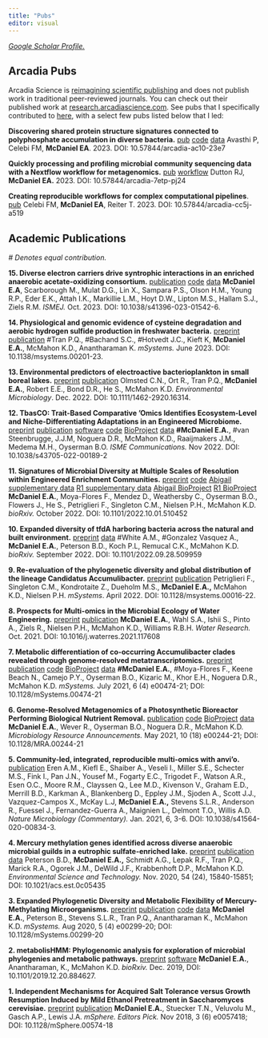 ```yaml
---
title: "Pubs"
editor: visual
---
```


[*Google Scholar Profile.*](https://scholar.google.com/citations?user=OJFxBWMAAAAJ&hl=en)

## Arcadia Pubs

Arcadia Science is [reimagining scientific publishing](https://research.arcadiascience.com/reimagining-scientific-publishing) and does not publish work in traditional peer-reviewed journals. You can check out their published work at [research.arcadiascience.com](https://research.arcadiascience.com/). See pubs that I specifically contributed to [here](https://research.arcadiascience.com/user/elizabeth-a.-mcdaniel/), with a select few pubs listed below that I led:

**Discovering shared protein structure signatures connected to polyphosphate accumulation in diverse bacteria.** [pub](https://research.arcadiascience.com/pub/result-ppk1-homology/release/1) [code](https://github.com/Arcadia-Science/2023-polyphosphate) [data](https://zenodo.org/records/8378182) Avasthi P, Celebi FM, **McDaniel EA**. 2023. DOI: 10.57844/arcadia-ac10-23e7

**Quickly processing and profiling microbial community sequencing data with a Nextflow workflow for metagenomics.** [pub](https://research.arcadiascience.com/pub/resource-metagenomics-workflow/release/2) [workflow](https://github.com/Arcadia-Science/metagenomics/tree/v1.0.0) Dutton RJ, **McDaniel EA.** 2023. DOI: 10.57844/arcadia-7etp-pj24

**Creating reproducible workflows for complex computational pipelines**. [pub](https://research.arcadiascience.com/pub/perspective-reproducible-workflows/release/3) Celebi FM, **McDaniel EA**, Reiter T. 2023. DOI: 10.57844/arcadia-cc5j-a519

## Academic Publications

*\# Denotes equal contribution.*

**15. Diverse electron carriers drive syntrophic interactions in an enriched anaerobic acetate-oxidizing consortium.** [publication](https://www.nature.com/articles/s41396-023-01542-6) [code](https://github.com/ZielsLab/SAOB_Metaproteogenomics) [data](https://www.ncbi.nlm.nih.gov/bioproject/PRJNA885503) **McDaniel E.A**, Scarborough M., Mulat D.G., Lin X., Sampara P.S., Olson H.M., Young R.P., Eder E.K., Attah I.K., Markillie L.M., Hoyt D.W., Lipton M.S., Hallam S.J., Ziels R.M. *ISMEJ.* Oct. 2023. DOI: 10.1038/s41396-023-01542-6.

**14. Physiological and genomic evidence of cysteine degradation and aerobic hydrogen sulfide production in freshwater bacteria.** [preprint](https://www.biorxiv.org/content/10.1101/2021.11.30.467465v2.abstract) [publication](https://journals.asm.org/doi/full/10.1128/msystems.00201-23) #Tran P.Q., #Bachand S.C., #Hotvedt J.C., Kieft K, **McDaniel E.A.**, McMahon K.D., Anantharaman K. *mSystems.* June 2023. DOI: 10.1138/msystems.00201-23.

**13. Environmental predictors of electroactive bacterioplankton in small boreal lakes.** [preprint](https://www.biorxiv.org/content/10.1101/2022.03.26.485925v1) [publication](https://ami-journals.onlinelibrary.wiley.com/doi/10.1111/1462-2920.16314) Olmsted C.N., Ort R., Tran P.Q., **McDaniel E.A.**, Robert E.E., Bond D.R., He S., McMahon K.D. *Environmental Microbiology*. Dec. 2022. DOI: 10.1111/1462-2920.16314.

**12. TbasCO: Trait-Based Comparative 'Omics Identifies Ecosystem-Level and Niche-Differentiating Adaptations in an Engineered Microbiome.** [preprint](https://www.biorxiv.org/content/10.1101/2021.12.04.471239v1) [publication](https://www.nature.com/articles/s43705-022-00189-2) [software](https://github.com/elizabethmcd/EBPR-MAGs) [code](https://github.com/elizabethmcd/EBPR-MAGs) [BioProject](https://www.ncbi.nlm.nih.gov/bioproject/PRJNA714686) [data](https://figshare.com/projects/EBPR_Trait-Based_Comparative_Omics/90437) **#McDaniel E.A.**, #van Steenbrugge, J.J.M, Noguera D.R., McMahon K.D., Raaijmakers J.M., Medema M.H., Oyserman B.O. *ISME Communications.* Nov 2022. DOI: 10.1038/s43705-022-00189-2

**11. Signatures of Microbial Diversity at Multiple Scales of Resolution within Engineered Enrichment Communities.** [preprint](https://www.biorxiv.org/content/10.1101/2022.10.01.510452v1?rss=1) [code](https://github.com/elizabethmcd/MicDiv) [Abigail supplementary data](https://figshare.com/projects/Abigail_EBPR_Bioreactor/149212) [R1 supplementary data](https://figshare.com/projects/R1_EBPR_Bioreactor_Long-Term_Time-Series/149209) [Abigail BioProject](https://www.ncbi.nlm.nih.gov/bioproject/PRJNA881609) [R1 BioProject](https://www.ncbi.nlm.nih.gov/bioproject/PRJNA881607) **McDaniel E.A.**, Moya-Flores F., Mendez D., Weathersby C., Oyserman B.O., Flowers J., He S., Petriglieri F., Singleton C.M., Nielsen P.H., McMahon K.D. *bioRxiv.* October 2022. DOI: 10.1101/2022.10.01.510452

**10. Expanded diversity of tfdA harboring bacteria across the natural and built environment.** [preprint](https://www.biorxiv.org/content/10.1101/2022.09.28.509959v1) [data](https://figshare.com/projects/Expanded_diversity_of_tfdA_harboring_bacteria_across_the_natural_and_built_environment/145275) #White A.M., #Gonzalez Vasquez A., **McDaniel E.A.**, Peterson B.D., Koch P.L, Remucal C.K., McMahon K.D. *bioRxiv.* September 2022. DOI: 10.1101/2022.09.28.509959

**9. Re-evaluation of the phylogenetic diversity and global distribution of the lineage Candidatus Accumulibacter.** [preprint](https://www.biorxiv.org/content/10.1101/2021.12.20.473458v1) [publication](https://journals.asm.org/doi/10.1128/msystems.00016-22) Petriglieri F., Singleton C.M., Kondrotaite Z., Dueholm M.S., **McDaniel E.A.,** McMahon K.D., Nielsen P.H. *mSystems*. April 2022. DOI: 10.1128/msystems.00016-22.

**8. Prospects for Multi-omics in the Microbial Ecology of Water Engineering.** [preprint](https://arxiv.org/pdf/2105.08856.pdf) [publication](https://www.sciencedirect.com/science/article/abs/pii/S0043135421008034) **McDaniel E.A.**, Wahl S.A., Ishii S., Pinto A., Ziels R., Nielsen P.H., McMahon K.D., Williams R.B.H. *Water Research.* Oct. 2021. DOI: 10.1016/j.waterres.2021.117608

**7. Metabolic differentiation of co-occurring Accumulibacter clades revealed through genome-resolved metatranscriptomics.** [preprint](https://www.biorxiv.org/content/10.1101/2020.11.23.394700v3) [publication](https://journals.asm.org/doi/10.1128/mSystems.00474-21) [code](https://github.com/elizabethmcd/R3R4) [BioProject](https://www.ncbi.nlm.nih.gov/bioproject/?term=PRJNA668760) [data](https://figshare.com/projects/Metabolic_Plasticity_of_Accumulibacter_Clades/90614) **#McDaniel E.A.**, #Moya-Flores F., Keene Beach N., Camejo P.Y., Oyserman B.O., Kizaric M., Khor E.H., Noguera D.R., McMahon K.D. *mSystems.* July 2021, 6 (4) e00474-21; DOI: 10.1128/mSystems.00474-21

**6. Genome-Resolved Metagenomics of a Photosynthetic Bioreactor Performing Biological Nutrient Removal.** [publication](https://journals.asm.org/doi/full/10.1128/MRA.00244-21) [code](https://github.com/elizabethmcd/obscurePOS) [BioProject](https://www.ncbi.nlm.nih.gov/bioproject/PRJNA704939) [data](https://figshare.com/projects/POB_Genome-Resolved_Metagenomics/99704) **McDaniel E.A.**, Wever R., Oyserman B.O., Noguera D.R., McMahon K.D. *Microbiology Resource Announcements.* May 2021, 10 (18) e00244-21; DOI: 10.1128/MRA.00244-21

**5. Community-led, integrated, reproducible multi-omics with anvi'o.** [publication](https://www.nature.com/articles/s41564-020-00834-3) Eren A.M., Kiefl E., Shaiber A., Veseli I., Miller S.E., Schecter M.S., Fink I., Pan J.N., Yousef M., Fogarty E.C., Trigodet F., Watson A.R., Esen O.C., Moore R.M., Clayssen Q., Lee M.D., Kivenson V., Graham E.D., Merrill B.D., Karkman A., Blankenberg D., Eppley J.M., Sjoden A., Scott J.J., Vazquez-Campos X., McKay L.J, **McDaniel E.A.,** Stevens S.L.R., Anderson R., Fuessel J., Fernandez-Guerra A., Maignien L., Delmont T.O., Willis A.D. *Nature Microbiology (Commentary).* Jan. 2021, 6, 3-6. DOI: 10.1038/s41564-020-00834-3.

**4. Mercury methylation genes identified across diverse anaerobic microbial guilds in a eutrophic sulfate-enriched lake.** [preprint](https://www.biorxiv.org/content/10.1101/2020.04.01.018762v1) [publication](https://pubs.acs.org/doi/10.1021/acs.est.0c05435) [data](https://osf.io/9vwgt/) Peterson B.D., **McDaniel E.A.,** Schmidt A.G., Lepak R.F., Tran P.Q., Marick R.A., Ogorek J.M., DeWild J.F., Krabbenhoft D.P., McMahon K.D. *Environmental Science and Technology.* Nov. 2020, 54 (24), 15840-15851; DOI: 10.1021/acs.est.0c05435

**3. Expanded Phylogenetic Diversity and Metabolic Flexibility of Mercury-Methylating Microorganisms.** [preprint](https://www.biorxiv.org/content/10.1101/2020.01.16.909358v1) [publication](https://journals.asm.org/doi/10.1128/mSystems.00299-20) [code](https://github.com/elizabethmcd/MEHG) [data](https://figshare.com/projects/Expanded_Diversity_and_Metabolic_Flexibility_of_Microbial_Mercury_Methylation/70361) **McDaniel E.A.**, Peterson B., Stevens S.L.R., Tran P.Q., Anantharaman K., McMahon K.D. *mSystems.* Aug 2020, 5 (4) e00299-20; DOI: 10.1128/mSystems.00299-20

**2. metabolisHMM: Phylogenomic analysis for exploration of microbial phylogenies and metabolic pathways.** [preprint](https://www.biorxiv.org/content/10.1101/2019.12.20.884627v2.abstract) [software](https://github.com/elizabethmcd/metabolisHMM) **McDaniel E.A.**, Anantharaman, K., McMahon K.D. *bioRxiv.* Dec. 2019, DOI: 10.1101/2019.12.20.884627.

**1. Independent Mechanisms for Acquired Salt Tolerance versus Growth Resumption Induced by Mild Ethanol Pretreatment in Saccharomyces cerevisiae.** [preprint](https://www.biorxiv.org/content/10.1101/445726v2) [publication](https://journals.asm.org/doi/full/10.1128/mSphere.00574-18) **McDaniel E.A.**, Stuecker T.N., Veluvolu M., Gasch A.P., Lewis J.A. *mSphere. Editors Pick.* Nov 2018, 3 (6) e0057418; DOI: 10.1128/mSphere.00574-18

[\
](https://scholar.google.com/citations?view_op=view_citation&hl=en&user=OJFxBWMAAAAJ&citation_for_view=OJFxBWMAAAAJ:d1gkVwhDpl0C)

